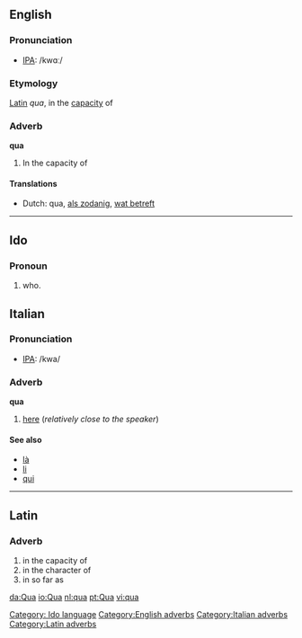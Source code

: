 ==English==
===Pronunciation===
*[[w:IPA|IPA]]: /kwɑː/

===Etymology===
[[Latin]] ''qua'', in the [[capacity]] of

===Adverb===
'''qua'''

#In the capacity of

====Translations====
*Dutch: qua, [[als zodanig]], [[wat betreft]]

----
==Ido==
===Pronoun===
# who.
[[Category: Ido language]]

==Italian==
===Pronunciation===
*[[w:IPA|IPA]]: /kwa/

===Adverb===
'''qua'''

#[[here]] (''relatively close to the speaker'') <!--can't remember whether this is true, or whether this applies to "qui" instead-->

====See also====
*[[là#Italian|là]]
*[[li#Italian|li]]
*[[qui#Italian|qui]]

----
==Latin==
===Adverb===
#in the capacity of
#in the character of
#in so far as

[[Category:English adverbs]]
[[Category:Italian adverbs]]
[[Category:Latin adverbs]]

[[da:Qua]]
[[io:Qua]]
[[nl:qua]]
[[pt:Qua]]
[[vi:qua]]